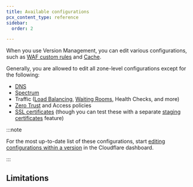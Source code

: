 ```yaml
---
title: Available configurations
pcx_content_type: reference
sidebar:
  order: 2

---
```



When you use Version Management, you can edit various configurations, such as [WAF custom rules](/waf/custom-rules/) and [Cache](/cache/).

Generally, you are allowed to edit all zone-level configurations except for the following:

* [DNS](/dns/)
* [Spectrum](/spectrum/)
* Traffic ([Load Balancing](/load-balancing/), [Waiting Rooms](/waiting-room/), Health Checks, and more)
* [Zero Trust](/cloudflare-one/) and Access policies
* [SSL certificates](/ssl/edge-certificates/) (though you can test these with a separate [staging certificates](/ssl/edge-certificates/staging-environment/) feature)

:::note


For the most up-to-date list of these configurations, start [editing configurations within a version](/version-management/how-to/versions/#change-configurations-in-a-version) in the Cloudflare dashboard.


:::

## Limitations

<Render file="product-limitations" />
